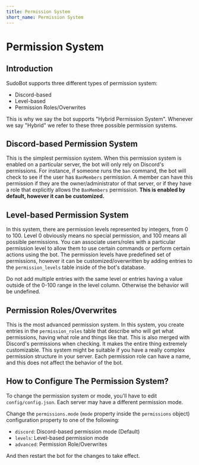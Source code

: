 ```yaml
---
title: Permission System
short_name: Permission System
---
```



# Permission System

## Introduction

SudoBot supports three different types of permission system:

-   Discord-based&#x20;
-   Level-based
-   Permission Roles/Overwrites

This is why we say the bot supports "Hybrid Permission System". Whenever we say "Hybrid" we refer to these three possible permission systems.

## Discord-based Permission System

This is the simplest permission system. When this permission system is enabled on a particular server, the bot will only rely on Discord's permissions. For instance, if someone runs the `ban` command, the bot will check to see if the user has `BanMembers` permission. A member can have this permission if they are the owner/administrator of that server, or if they have a role that explicitly allows the `BanMembers` permission. **This is enabled by default, however it can be customized.**

## Level-based Permission System

In this system, there are permission levels represented by integers, from 0 to 100. Level 0 obviously means no special permission, and 100 means all possible permissions. You can associate users/roles with a particular permission level to allow them to use certain commands or perform certain actions using the bot. The permission levels have predefined set of permissions, however it can be customized/overwritten by adding entries to the `permission_levels` table inside of the bot's database.

<Callout type="warning">
    Do not add multiple entries with the same level or entries having a value
    outside of the 0-100 range in the level column. Otherwise the behavior will
    be undefined.
</Callout>

## Permission Roles/Overwrites

This is the most advanced permission system. In this system, you create entries in the `permission_roles` table that describe who will get what permissions, having what role and things like that. This is also merged with Discord's permissions when checking. It makes the entire thing extremely customizable. This system might be suitable if you have a really complex permission structure in your server. Each permission role can have a name, and this does not affect the behavior of the bot.

## How to Configure The Permission System?

To change the permission system or mode, you'll have to edit `config/config.json`. Each server may have a different permission mode.&#x20;

Change the `permissions.mode` (`mode` property inside the `permissions` object) configuration property to one of the following:

-   `discord`: Discord-based permission mode (Default)
-   `levels`: Level-based permission mode
-   `advanced`: Permission Role/Overwrites

And then restart the bot for the changes to take effect.
